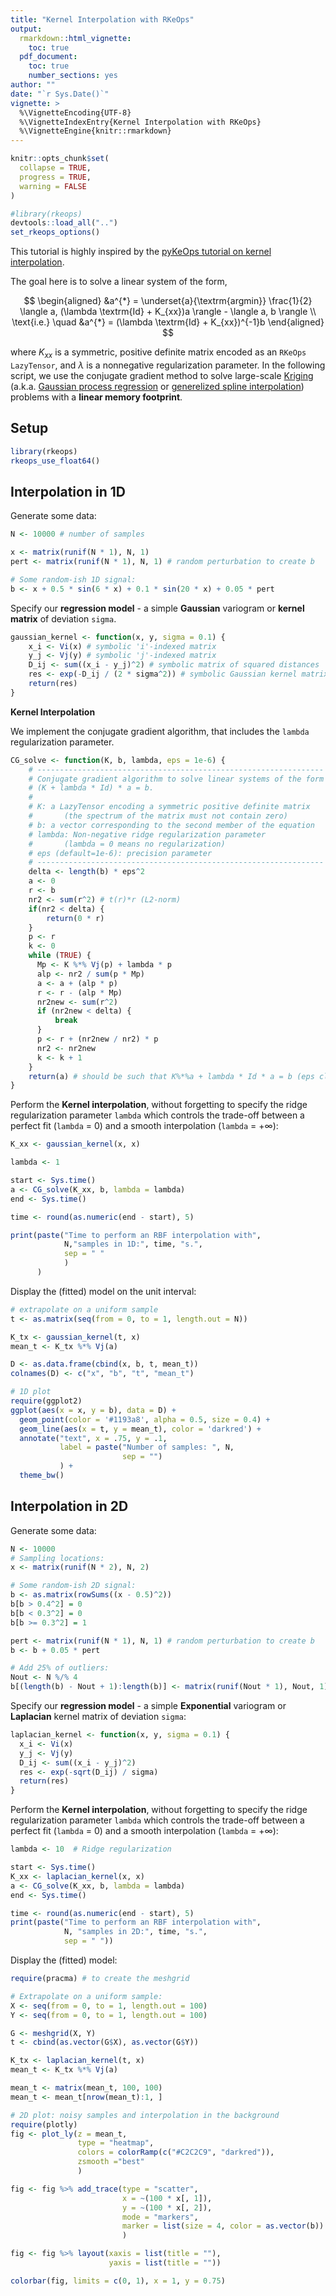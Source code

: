 ```yaml
---
title: "Kernel Interpolation with RKeOps"
output: 
  rmarkdown::html_vignette:
    toc: true
  pdf_document:
    toc: true
    number_sections: yes
author: ""
date: "`r Sys.Date()`"
vignette: >
  %\VignetteEncoding{UTF-8}
  %\VignetteIndexEntry{Kernel Interpolation with RKeOps}
  %\VignetteEngine{knitr::rmarkdown}
---
```


```r
knitr::opts_chunk$set(
  collapse = TRUE,
  progress = TRUE,
  warning = FALSE
)
```

```r
#library(rkeops)
devtools::load_all("..")
set_rkeops_options()
```

This tutorial is highly inspired by the [pyKeOps tutorial on kernel interpolation](https://www.kernel-operations.io/keops/_auto_tutorials/interpolation/plot_RBF_interpolation_numpy.html#sphx-glr-auto-tutorials-interpolation-plot-rbf-interpolation-numpy-py).

The goal here is to solve a linear system of the form,

$$
\begin{aligned}
&a^{*} = \underset{a}{\textrm{argmin}} \frac{1}{2} \langle a, (\lambda \textrm{Id} + K_{xx})a \rangle - \langle a, b \rangle \\
\text{i.e.} \quad &a^{*} = (\lambda \textrm{Id} + K_{xx})^{-1}b
\end{aligned}
$$

where $K_{xx}$ is a symmetric, positive definite matrix encoded as an `RKeOps LazyTensor`, and $\lambda$ is a nonnegative regularization parameter. In the following script, we use the conjugate gradient method to solve large-scale [Kriging](https://en.wikipedia.org/wiki/Kriging) (a.k.a. [Gaussian process regression](https://en.wikipedia.org/wiki/Gaussian_process) or [generelized spline interpolation](https://en.wikipedia.org/wiki/Spline_interpolation)) problems with a **linear memory footprint**.

## Setup

```r
library(rkeops)
rkeops_use_float64()
```


## Interpolation in 1D

Generate some data:

```r
N <- 10000 # number of samples

x <- matrix(runif(N * 1), N, 1)
pert <- matrix(runif(N * 1), N, 1) # random perturbation to create b

# Some random-ish 1D signal:
b <- x + 0.5 * sin(6 * x) + 0.1 * sin(20 * x) + 0.05 * pert
```

Specify our **regression model** - a simple **Gaussian** variogram or **kernel matrix** of deviation `sigma`.

```r
gaussian_kernel <- function(x, y, sigma = 0.1) {
    x_i <- Vi(x) # symbolic 'i'-indexed matrix
    y_j <- Vj(y) # symbolic 'j'-indexed matrix
    D_ij <- sum((x_i - y_j)^2) # symbolic matrix of squared distances
    res <- exp(-D_ij / (2 * sigma^2)) # symbolic Gaussian kernel matrix
    return(res)
}
```

**Kernel Interpolation**

We implement the conjugate gradient algorithm, that includes the `lambda` regularization parameter.

```r
CG_solve <- function(K, b, lambda, eps = 1e-6) {
    # ----------------------------------------------------------------
    # Conjugate gradient algorithm to solve linear systems of the form
    # (K + lambda * Id) * a = b.
    #
    # K: a LazyTensor encoding a symmetric positive definite matrix
    #       (the spectrum of the matrix must not contain zero)
    # b: a vector corresponding to the second member of the equation
    # lambda: Non-negative ridge regularization parameter
    #       (lambda = 0 means no regularization)
    # eps (default=1e-6): precision parameter
    # ----------------------------------------------------------------
    delta <- length(b) * eps^2
    a <- 0
    r <- b
    nr2 <- sum(r^2) # t(r)*r (L2-norm)
    if(nr2 < delta) {
        return(0 * r)
    }
    p <- r
    k <- 0
    while (TRUE) {
      Mp <- K %*% Vj(p) + lambda * p
      alp <- nr2 / sum(p * Mp)
      a <- a + (alp * p)
      r <- r - (alp * Mp)
      nr2new <- sum(r^2)
      if (nr2new < delta) {
          break
      }
      p <- r + (nr2new / nr2) * p
      nr2 <- nr2new
      k <- k + 1
    }
    return(a) # should be such that K%*%a + lambda * Id * a = b (eps close) 
}
```

Perform the **Kernel interpolation**, without forgetting to specify the ridge regularization parameter `lambda` which controls the trade-off between a perfect fit (`lambda` = $0$) and a smooth interpolation (`lambda` = $+\infty$):

```r
K_xx <- gaussian_kernel(x, x)

lambda <- 1

start <- Sys.time()
a <- CG_solve(K_xx, b, lambda = lambda)
end <- Sys.time()

time <- round(as.numeric(end - start), 5)

print(paste("Time to perform an RBF interpolation with",
            N,"samples in 1D:", time, "s.",
            sep = " "
            )
      )
```

Display the (fitted) model on the unit interval:

```r
# extrapolate on a uniform sample
t <- as.matrix(seq(from = 0, to = 1, length.out = N))

K_tx <- gaussian_kernel(t, x)
mean_t <- K_tx %*% Vj(a)

D <- as.data.frame(cbind(x, b, t, mean_t))
colnames(D) <- c("x", "b", "t", "mean_t")

# 1D plot
require(ggplot2)
ggplot(aes(x = x, y = b), data = D) +
  geom_point(color = '#1193a8', alpha = 0.5, size = 0.4) +
  geom_line(aes(x = t, y = mean_t), color = 'darkred') +
  annotate("text", x = .75, y = .1,
           label = paste("Number of samples: ", N,
                         sep = "")
           ) +
  theme_bw()
```

## Interpolation in 2D

Generate some data:

```r
N <- 10000
# Sampling locations:
x <- matrix(runif(N * 2), N, 2)

# Some random-ish 2D signal:
b <- as.matrix(rowSums((x - 0.5)^2))
b[b > 0.4^2] = 0
b[b < 0.3^2] = 0
b[b >= 0.3^2] = 1

pert <- matrix(runif(N * 1), N, 1) # random perturbation to create b
b <- b + 0.05 * pert

# Add 25% of outliers:
Nout <- N %/% 4
b[(length(b) - Nout + 1):length(b)] <- matrix(runif(Nout * 1), Nout, 1)
```

Specify our **regression model** - a simple **Exponential** variogram or **Laplacian** kernel matrix of deviation `sigma`:

```r
laplacian_kernel <- function(x, y, sigma = 0.1) {
  x_i <- Vi(x)
  y_j <- Vj(y)
  D_ij <- sum((x_i - y_j)^2)
  res <- exp(-sqrt(D_ij) / sigma)
  return(res)
}
```

Perform the **Kernel interpolation**, without forgetting to specify the ridge regularization parameter `lambda` which controls the trade-off between a perfect fit (`lambda` = $0$) and a smooth interpolation (`lambda` = $+\infty$):

```r
lambda <- 10  # Ridge regularization

start <- Sys.time()
K_xx <- laplacian_kernel(x, x)
a <- CG_solve(K_xx, b, lambda = lambda)
end <- Sys.time()

time <- round(as.numeric(end - start), 5)
print(paste("Time to perform an RBF interpolation with",
            N, "samples in 2D:", time, "s.",
            sep = " "))
```

Display the (fitted) model:

```r
require(pracma) # to create the meshgrid

# Extrapolate on a uniform sample:
X <- seq(from = 0, to = 1, length.out = 100)
Y <- seq(from = 0, to = 1, length.out = 100)

G <- meshgrid(X, Y)
t <- cbind(as.vector(G$X), as.vector(G$Y))

K_tx <- laplacian_kernel(t, x)
mean_t <- K_tx %*% Vj(a)

mean_t <- matrix(mean_t, 100, 100)
mean_t <- mean_t[nrow(mean_t):1, ]

# 2D plot: noisy samples and interpolation in the background
require(plotly)
fig <- plot_ly(z = mean_t,
               type = "heatmap",
               colors = colorRamp(c("#C2C2C9", "darkred")),
               zsmooth ="best"
               )

fig <- fig %>% add_trace(type = "scatter",
                         x = ~(100 * x[, 1]),
                         y = ~(100 * x[, 2]),
                         mode = "markers",
                         marker = list(size = 4, color = as.vector(b))
                         )

fig <- fig %>% layout(xaxis = list(title = ""),
                      yaxis = list(title = ""))

colorbar(fig, limits = c(0, 1), x = 1, y = 0.75)
```



